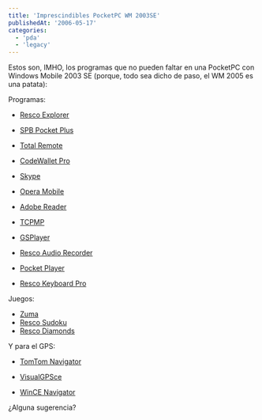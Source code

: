 ```yaml
---
title: 'Imprescindibles PocketPC WM 2003SE'
publishedAt: '2006-05-17'
categories:
  - 'pda'
  - 'legacy'
---
```


Estos son, IMHO, los programas que no pueden faltar en una PocketPC con Windows Mobile 2003 SE (porque, todo sea dicho de paso, el WM 2005 es una patata):

Programas:

- [Resco Explorer](http://www.resco.net/pocketpc/explorer/default.asp)

- [SPB Pocket Plus](http://www.spbsoftwarehouse.com/products/pocketplus/?es)

- [Total Remote](http://www.griffintechnology.com/software/software_totalremote.html)

- [CodeWallet Pro](http://www.developerone.com/codewalletpro/mobile.htm)

- [Skype](http://www.skype.com/intl/es/download/skype/mobile/)

- [Opera Mobile](http://www.opera.com/download/mobile/?man=Windows+Mobile+2003+Pocket+PC&heading=Windows%20Mobile%202003&img=/img/products/mobile/qtek_s100.png&extra=This%20version%20can%20also%20be%20used%20with%20other%20Pocket%20PC%20phones%20running%20Windows%20Mobile%202003.)

- [Adobe Reader](http://www.adobe.com/es/products/acrobat/readerforppc.html)

- [TCPMP](http://tcpmp.corecodec.org/about)

- [GSPlayer](http://hp.vector.co.jp/authors/VA032810/)

- [Resco Audio Recorder](http://www.resco.net/pocketpc/audiorecorder/default.asp)

- [Pocket Player](http://www.conduits.com/products/player/)

- [Resco Keyboard Pro](http://www.resco.net/pocketpc/keyboard/default.asp)

Juegos:

- [Zuma](http://www.astraware.com/all/default/zuma)
- [Resco Sudoku](http://www.resco.net/go/game_sudoku.asp)
- [Resco Diamonds](http://www.resco.net/go/game_diamonds.asp)

Y para el GPS:

- [TomTom Navigator](http://www.tomtom.com/)

- [VisualGPSce](http://www.visualgps.net/VisualGPSce/default.htm)

- [WinCE Navigator](ftp://ftp.leadtek.com.tw/gps/Tools/WinCEMonitor.zip)

¿Alguna sugerencia?
